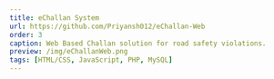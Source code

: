 ---
title: eChallan System
url: https://github.com/Priyansh012/eChallan-Web
order: 3
caption: Web Based Challan solution for road safety violations.
preview: /img/eChallanWeb.png
tags: [HTML/CSS, JavaScript, PHP, MySQL]
---
